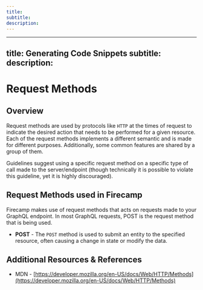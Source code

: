 ```yaml
--- 
title: 
subtitle: 
description: 
---
```


--- 
title: Generating Code Snippets 
subtitle: 
description: 
---
# Request Methods

## Overview

Request methods are used by protocols like `HTTP` at the times of request to indicate the desired action that needs to be performed for a given resource. Each of the request methods implements a different semantic and is made for different purposes. Additionally, some common features are shared by a group of them.

Guidelines suggest using a specific request method on a specific type of call made to the server/endpoint (though technically it is possible to violate this guideline, yet it is highly discouraged).

## Request Methods used in Firecamp

Firecamp makes use of request methods that acts on requests made to your GraphQL endpoint. In most GraphQL requests, POST is the request method that is being used.

- **POST** - The `POST` method is used to submit an entity to the specified resource, often causing a change in state or modify the data.

## Additional Resources & References

- MDN - [https://developer.mozilla.org/en-US/docs/Web/HTTP/Methods](https://developer.mozilla.org/en-US/docs/Web/HTTP/Methods)

